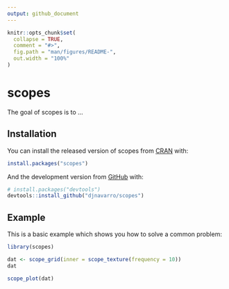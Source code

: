 ```yaml
---
output: github_document
---
```


<!-- README.md is generated from README.Rmd. Please edit that file -->

```r
knitr::opts_chunk$set(
  collapse = TRUE,
  comment = "#>",
  fig.path = "man/figures/README-",
  out.width = "100%"
)
```

# scopes

<!-- badges: start -->
<!-- badges: end -->

The goal of scopes is to ...

## Installation

You can install the released version of scopes from [CRAN](https://CRAN.R-project.org) with:

``` r
install.packages("scopes")
```

And the development version from [GitHub](https://github.com/) with:

``` r
# install.packages("devtools")
devtools::install_github("djnavarro/scopes")
```
## Example

This is a basic example which shows you how to solve a common problem:

```r
library(scopes)

dat <- scope_grid(inner = scope_texture(frequency = 10))
dat

scope_plot(dat)
```

